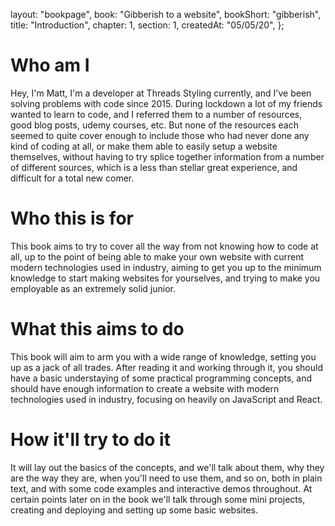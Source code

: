   layout: "bookpage",
  book: "Gibberish to a website",
  bookShort: "gibberish",
  title: "Introduction",
  chapter: 1,
  section: 1,
  createdAt: "05/05/20",
};

# Who am I

Hey, I'm Matt, I'm a developer at Threads Styling currently, and I've been solving problems with code since 2015. During lockdown a lot of my friends wanted to learn to code, and I referred them to a number of resources, good blog posts, udemy courses, etc. But none of the resources each seemed to quite cover enough to include those who had never done any kind of coding at all, or make them able to easily setup a website themselves, without having to try splice together information from a number of different sources, which is a less than stellar great experience, and difficult for a total new comer.

# Who this is for

This book aims to try to cover all the way from not knowing how to code at all, up to the point of being able to make your own website with current modern technologies used in industry, aiming to get you up to the minimum knowledge to start making websites for yourselves, and trying to make you employable as an extremely solid junior.

# What this aims to do

This book will aim to arm you with a wide range of knowledge, setting you up as a jack of all trades. After reading it and working through it, you should have a basic understaying of some practical programming concepts, and should have enough information to create a website with modern technologies used in industry, focusing on heavily on JavaScript and React.

# How it'll try to do it

It will lay out the basics of the concepts, and we'll talk about them, why they are the way they are, when you'll need to use them, and so on, both in plain text, and with some code examples and interactive demos throughout. At certain points later on in the book we'll talk through some mini projects, creating and deploying and setting up some basic websites.
